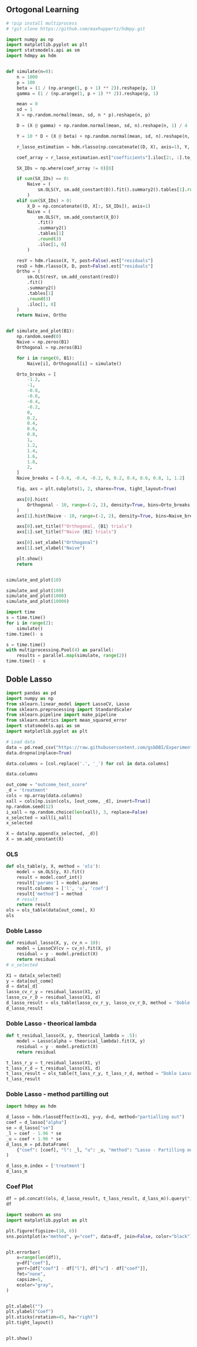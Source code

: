 
## Ortogonal Learning

```python
# !pip install multiprocess
# !git clone https://github.com/maxhuppertz/hdmpy.git
```

```python
import numpy as np
import matplotlib.pyplot as plt
import statsmodels.api as sm
import hdmpy as hdm


def simulate(n=0):
    n = 1000
    p = 100
    beta = (1 / (np.arange(1, p + 1) ** 2)).reshape(p, 1)
    gamma = (1 / (np.arange(1, p + 1) ** 2)).reshape(p, 1)

    mean = 0
    sd = 1
    X = np.random.normal(mean, sd, n * p).reshape(n, p)

    D = (X @ gamma) + np.random.normal(mean, sd, n).reshape(n, 1) / 4

    Y = 10 * D + (X @ beta) + np.random.normal(mean, sd, n).reshape(n, 1)

    r_lasso_estimation = hdm.rlasso(np.concatenate((D, X), axis=1), Y, post=True)

    coef_array = r_lasso_estimation.est["coefficients"].iloc[2:, :].to_numpy()

    SX_IDs = np.where(coef_array != 0)[0]

    if sum(SX_IDs) == 0:
        Naive = (
            sm.OLS(Y, sm.add_constant(D)).fit().summary2().tables[1].round(3).iloc[1, 0]
        )
    elif sum(SX_IDs) > 0:
        X_D = np.concatenate((D, X[:, SX_IDs]), axis=1)
        Naive = (
            sm.OLS(Y, sm.add_constant(X_D))
            .fit()
            .summary2()
            .tables[1]
            .round(3)
            .iloc[1, 0]
        )

    resY = hdm.rlasso(X, Y, post=False).est["residuals"]
    resD = hdm.rlasso(X, D, post=False).est["residuals"]
    Ortho = (
        sm.OLS(resY, sm.add_constant(resD))
        .fit()
        .summary2()
        .tables[1]
        .round(3)
        .iloc[1, 0]
    )
    return Naive, Ortho


def simulate_and_plot(B1):
    np.random.seed(0)
    Naive = np.zeros(B1)
    Orthogonal = np.zeros(B1)

    for i in range(0, B1):
        Naive[i], Orthogonal[i] = simulate()

    Orto_breaks = [
        -1.2,
        -1,
        -0.8,
        -0.6,
        -0.4,
        -0.2,
        0,
        0.2,
        0.4,
        0.6,
        0.8,
        1,
        1.2,
        1.4,
        1.6,
        1.8,
        2,
    ]
    Naive_breaks = [-0.6, -0.4, -0.2, 0, 0.2, 0.4, 0.6, 0.8, 1, 1.2]

    fig, axs = plt.subplots(1, 2, sharex=True, tight_layout=True)

    axs[0].hist(
        Orthogonal - 10, range=(-2, 2), density=True, bins=Orto_breaks, color="blue"
    )
    axs[1].hist(Naive - 10, range=(-2, 2), density=True, bins=Naive_breaks, color="red")

    axs[0].set_title(f"Orthogonal, {B1} trials")
    axs[1].set_title(f"Naive {B1} trials")

    axs[0].set_xlabel("Orthogonal")
    axs[1].set_xlabel("Naive")

    plt.show()
    return


simulate_and_plot(10)
```


```python
simulate_and_plot(100)
simulate_and_plot(1000)
simulate_and_plot(10000)
```


```python
import time
s = time.time()
for i in range(2):
    simulate()
time.time()- s
```

```python
s = time.time()
with multiprocessing.Pool(4) as parallel:
    results = parallel.map(simulate, range(2))
time.time() - s
```


## Doble Lasso

```python
import pandas as pd
import numpy as np
from sklearn.linear_model import LassoCV, Lasso
from sklearn.preprocessing import StandardScaler
from sklearn.pipeline import make_pipeline
from sklearn.metrics import mean_squared_error
import statsmodels.api as sm
import matplotlib.pyplot as plt

# Load data
data = pd.read_csv("https://raw.githubusercontent.com/gsbDBI/ExperimentData/97a11199ba559f01c7b3803a1493ffa08631732e/School/bruhn2016.csv")
data.dropna(inplace=True)

data.columns = [col.replace('.', '_') for col in data.columns]

data.columns


```

```python
out_come = "outcome_test_score"
_d = 'treatment'
cols = np.array(data.columns)
xall = cols[np.isin(cols, [out_come, _d], invert=True)]
np.random.seed(12)
i_xall = np.random.choice(len(xall), 3, replace=False)
x_selected = xall[i_xall]
x_selected

```

```python
X = data[np.append(x_selected, _d)]
X = sm.add_constant(X)
```

### OLS

```python
def ols_table(y, X, method = 'ols'):
    model = sm.OLS(y, X).fit()
    result = model.conf_int()
    result['params'] = model.params
    result.columns = ['l', 'u', 'coef']
    result['method'] = method
    # result
    return result
ols = ols_table(data[out_come], X)
ols
```


### Doble Lasso

```python
def residual_lasso(X, y, cv_n = 10):
    model = LassoCV(cv = cv_n).fit(X, y)
    residual = y - model.predict(X)
    return residual
# x_selected
```

```python
X1 = data[x_selected]
y = data[out_come]
d = data[_d]
lasso_cv_r_y = residual_lasso(X1, y)
lasso_cv_r_D = residual_lasso(X1, d)
d_lasso_result = ols_table(lasso_cv_r_y, lasso_cv_r_D, method = 'Doble Lasso')
d_lasso_result
```


### Doble Lasso - theorical lambda

```python
def t_residual_lasso(X, y, theorical_lambda = .5):
    model = Lasso(alpha = theorical_lambda).fit(X, y)
    residual = y - model.predict(X)
    return residual

t_lass_r_y = t_residual_lasso(X1, y)
t_lass_r_d = t_residual_lasso(X1, d)
t_lass_result = ols_table(t_lass_r_y, t_lass_r_d, method = "Doble Lasso - Theorical lambda")
t_lass_result
```

### Doble Lasso - method partilling out


```python
import hdmpy as hdm

d_lasso = hdm.rlassoEffect(x=X1, y=y, d=d, method="partialling out")
coef = d_lasso["alpha"]
se = d_lasso["se"]
_l = coef - 1.96 * se
_u = coef + 1.96 * se
d_lass_m = pd.DataFrame(
    {"coef": [coef], "l": _l, "u": _u, "method": "Lasso - Partilling out"}
)

d_lass_m.index = ['treatment']
d_lass_m
```

### Coef Plot

```python
df = pd.concat((ols, d_lasso_result, t_lass_result, d_lass_m)).query("index == 'treatment'")
df
```

```python
import seaborn as sns
import matplotlib.pyplot as plt

plt.figure(figsize=(10, 6))
sns.pointplot(x="method", y="coef", data=df, join=False, color="black")


plt.errorbar(
    x=range(len(df)),
    y=df["coef"],
    yerr=[df["coef"] - df["l"], df["u"] - df["coef"]],
    fmt="none",
    capsize=5,
    ecolor="gray",
)


plt.xlabel("")
plt.ylabel("Coef")
plt.xticks(rotation=45, ha="right")
plt.tight_layout()


plt.show()
```